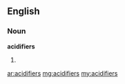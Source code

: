 ==English==
===Noun===
'''acidifiers'''
#{{plural of|[[acidifier]]}}

[[ar:acidifiers]]
[[mg:acidifiers]]
[[my:acidifiers]]